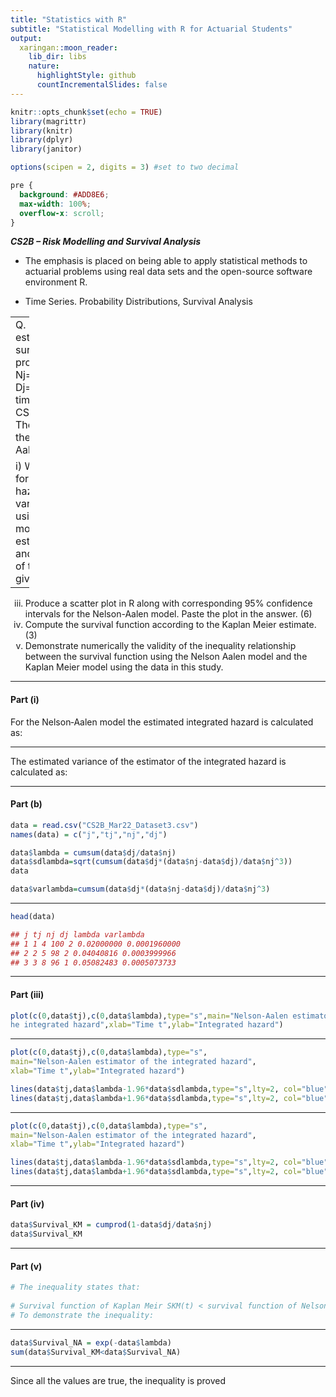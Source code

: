```yaml
---
title: "Statistics with R"
subtitle: "Statistical Modelling with R for Actuarial Students"
output:
  xaringan::moon_reader:
    lib_dir: libs
    nature:
      highlightStyle: github
      countIncrementalSlides: false
---
```


```r
knitr::opts_chunk$set(echo = TRUE)
library(magrittr)
library(knitr)
library(dplyr)
library(janitor)

options(scipen = 2, digits = 3) #set to two decimal 
```

```css
pre {
  background: #ADD8E6;
  max-width: 100%;
  overflow-x: scroll;
}
```


***CS2B – Risk Modelling and Survival Analysis ***


* The emphasis is placed on being able to apply statistical methods to actuarial problems using real data sets and the open-source software environment R. 

* Time Series. Probability Distributions, Survival Analysis

---
Q. 5) A study aimed at estimating hazard rates and survival probabilities has produced the results of
Nj=Number at risk and Dj=Decrements for different time intervals tj as shown in 
CS2B_Mar22_Dataset3.csv. The researchers analysed the results using Nelson-Aalen model 
of comparison.

i) Write down the formulae for the estimated integrated hazard and the estimated variance of 
this estimator, using the Nelson-Aalen model. 
ii) Find the estimated integrated hazard and the estimated variance of this estimator for the 
given data for each time tj. 


---


iii) Produce a scatter plot in R along with corresponding 95% confidence intervals for the 
Nelson-Aalen model. Paste the plot in the answer. (6)
iv) Compute the survival function according to the Kaplan Meier estimate. (3)
v) Demonstrate numerically the validity of the inequality relationship between the survival 
function using the Nelson Aalen model and the Kaplan Meier model using the data in this 
study. 


---

#### Part  (i)
For the Nelson‐Aalen model the estimated integrated hazard is calculated as:

---

The estimated variance of the estimator of the integrated hazard is 
calculated as: 
 
 
--- 

#### Part (b)

```r
data = read.csv("CS2B_Mar22_Dataset3.csv")
names(data) = c("j","tj","nj","dj")
```


```r
data$lambda = cumsum(data$dj/data$nj) 
data$sdlambda=sqrt(cumsum(data$dj*(data$nj-data$dj)/data$nj^3)) 
data

data$varlambda=cumsum(data$dj*(data$nj-data$dj)/data$nj^3) 

```


---

```r
head(data)

## j tj nj dj lambda varlambda
## 1 1 4 100 2 0.02000000 0.0001960000
## 2 2 5 98 2 0.04040816 0.0003999966
## 3 3 8 96 1 0.05082483 0.0005073733
```

---

#### Part (iii)

```r
plot(c(0,data$tj),c(0,data$lambda),type="s",main="Nelson-Aalen estimator of t
he integrated hazard",xlab="Time t",ylab="Integrated hazard") 

```

---

```r
plot(c(0,data$tj),c(0,data$lambda),type="s",
main="Nelson-Aalen estimator of the integrated hazard",
xlab="Time t",ylab="Integrated hazard")

lines(data$tj,data$lambda-1.96*data$sdlambda,type="s",lty=2, col="blue")
lines(data$tj,data$lambda+1.96*data$sdlambda,type="s",lty=2, col="blue")
```


---

```r
plot(c(0,data$tj),c(0,data$lambda),type="s",
main="Nelson-Aalen estimator of the integrated hazard",
xlab="Time t",ylab="Integrated hazard")

lines(data$tj,data$lambda-1.96*data$sdlambda,type="s",lty=2, col="blue")
lines(data$tj,data$lambda+1.96*data$sdlambda,type="s",lty=2, col="blue")
```
---

#### Part (iv)
```r
data$Survival_KM = cumprod(1-data$dj/data$nj)
data$Survival_KM
```

---

#### Part (v)

```r
# The inequality states that:
 
# Survival function of Kaplan Meir SKM(t) < survival function of Nelson Aalen SNA(t) 
# To demonstrate the inequality:
```

---

```r
data$Survival_NA = exp(-data$lambda)
sum(data$Survival_KM<data$Survival_NA)
```

---

Since all the values are true, the inequality is proved



